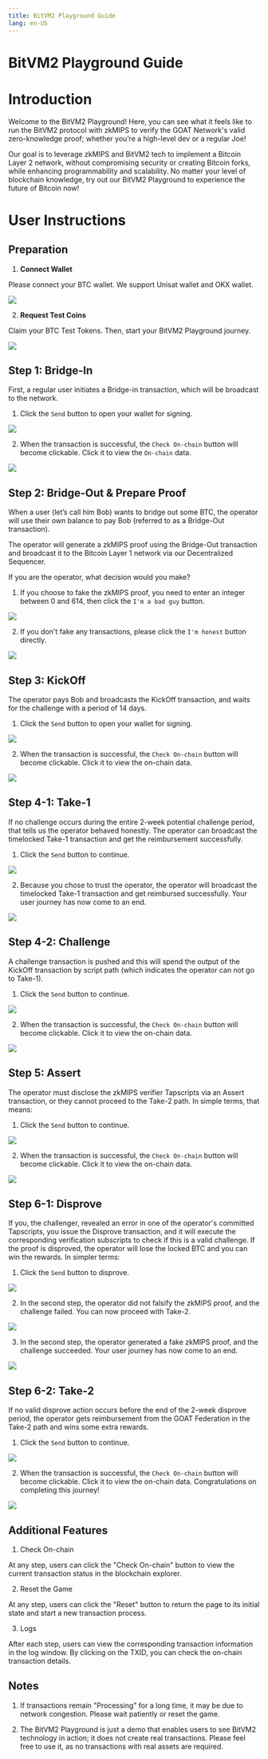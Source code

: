 ```yaml
---
title: BitVM2 Playground Guide
lang: en-US
---
```

# **BitVM2 Playground Guide**

# Introduction

Welcome to the BitVM2 Playground\! Here, you can see what it feels like to run the BitVM2 protocol with zkMIPS to verify the GOAT Network's valid zero-knowledge proof; whether you’re a high-level dev or a regular Joe\!

Our goal is to leverage zkMIPS and BitVM2 tech to implement a Bitcoin Layer 2 network, without compromising security or creating Bitcoin forks, while enhancing programmability and scalability. No matter your level of blockchain knowledge, try out our BitVM2 Playground to experience the future of Bitcoin now\!

# User Instructions

## Preparation

1. **Connect Wallet**

Please connect your BTC wallet. We support Unisat wallet and OKX wallet.  

<img src="/img/bitvm_demo/0-1.png"/>

2. **Request Test Coins**

Claim your BTC Test Tokens. Then, start your BitVM2 Playground journey.  

<img src="/img/bitvm_demo/0-2.png"/>

## Step 1: Bridge-In

First, a regular user initiates a Bridge-in transaction, which will be broadcast to the network.

1. Click the `Send` button to open your wallet for signing.

<img src="/img/bitvm_demo/1-1.png"/>

2. When the transaction is successful, the `Check On-chain` button will become clickable. Click it to view the `On-chain` data.

<img src="/img/bitvm_demo/1-2.png"/>

## Step 2: Bridge-Out & Prepare Proof

When a user (let’s call him Bob) wants to bridge out some BTC, the operator will use their own balance to pay Bob (referred to as a Bridge-Out transaction).

The operator will generate a zkMIPS proof using the Bridge-Out transaction and broadcast it to the Bitcoin Layer 1 network via our Decentralized Sequencer.

If you are the operator, what decision would you make?

1. If you choose to fake the zkMIPS proof, you need to enter an integer between 0 and 614, then click the `I'm a bad guy` button.

<img src="/img/bitvm_demo/2-1.png"/>
     
2. If you don't fake any transactions, please click the `I'm honest` button directly.  

<img src="/img/bitvm_demo/2-2.png"/>

## Step 3: KickOff

The operator pays Bob and broadcasts the KickOff transaction, and waits for the challenge with a period of 14 days.

1. Click the `Send` button to open your wallet for signing.

<img src="/img/bitvm_demo/3-1.png"/>

2. When the transaction is successful, the `Check On-chain` button will become clickable. Click it to view the on-chain data.

<img src="/img/bitvm_demo/3-2.png"/>

## Step 4-1: Take-1

If no challenge occurs during the entire 2-week potential challenge period, that tells us the operator behaved honestly. The operator can broadcast the timelocked Take-1 transaction and get the reimbursement successfully.

1. Click the `Send` button to continue.

<img src="/img/bitvm_demo/4-1-1.png"/>

2. Because you chose to trust the operator, the operator will broadcast the timelocked Take-1 transaction and get reimbursed successfully. Your user journey has now come to an end.

<img src="/img/bitvm_demo/4-1-2.png"/>

## Step 4-2: Challenge

A challenge transaction is pushed and this will spend the output of the KickOff transaction by script path (which indicates the operator can not go to Take-1).

1. Click the `Send` button to continue.  

<img src="/img/bitvm_demo/4-2-1.png"/>

2. When the transaction is successful, the `Check On-chain` button will become clickable. Click it to view the on-chain data.

<img src="/img/bitvm_demo/4-2-2.png"/>

## Step 5: Assert

The operator must disclose the zkMIPS verifier Tapscripts via an Assert transaction, or they cannot proceed to the Take-2 path. In simple terms, that means:

1. Click the `Send` button to continue.  

<img src="/img/bitvm_demo/5-1.png"/>

2. When the transaction is successful, the `Check On-chain` button will become clickable. Click it to view the on-chain data.

<img src="/img/bitvm_demo/5-2.png"/>

## Step 6-1: Disprove

If you, the challenger, revealed an error in one of the operator's committed Tapscripts, you issue the Disprove transaction, and it will execute the corresponding verification subscripts to check if this is a valid challenge. If the proof is disproved, the operator will lose the locked BTC and you can win the rewards. In simpler terms:

1. Click the `Send` button to disprove.

<img src="/img/bitvm_demo/6-1-1.png"/>

2. In the second step, the operator did not falsify the zkMIPS proof, and the challenge failed. You can now proceed with Take-2.

<img src="/img/bitvm_demo/6-1-2.png"/>

3. In the second step, the operator generated a fake zkMIPS proof, and the challenge succeeded. Your user journey has now come to an end.  
   
<img src="/img/bitvm_demo/6-1-3.png"/>

## Step 6-2: Take-2

If no valid disprove action occurs before the end of the 2-week disprove period, the operator gets reimbursement from the GOAT Federation in the Take-2 path and wins some extra rewards.

1. Click the `Send` button to continue.

<img src="/img/bitvm_demo/6-2-1.png"/>

2. When the transaction is successful, the `Check On-chain` button will become clickable. Click it to view the on-chain data. Congratulations on completing this journey\!

<img src="/img/bitvm_demo/6-2-2.png"/>

## Additional Features

1. Check On-chain

At any step, users can click the "Check On-chain" button to view the current transaction status in the blockchain explorer.

2. Reset the Game

At any step, users can click the "Reset" button to return the page to its initial state and start a new transaction process.

3. Logs

After each step, users can view the corresponding transaction information in the log window. By clicking on the TXID, you can check the on-chain transaction details.

## Notes

1. If transactions remain "Processing" for a long time, it may be due to network congestion. Please wait patiently or reset the game.

2. The BitVM2 Playground is just a demo that enables users to see BitVM2 technology in action; it does not create real transactions. Please feel free to use it, as no transactions with real assets are required.
